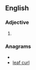 ==English==

===Adjective===
{{infl|en|adjective}}

# {{obsolete spelling of|[[careful]]}}

===Anagrams===
* {{alphagram|acefllru}}
* [[leaf curl#English|leaf curl]]